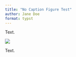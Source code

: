 ```yaml
---
title: "No Caption Figure Test"
author: Jane Doe
format: typst
---
```


Text.

![](surus.jpg){#fig-xkcd}

Text.